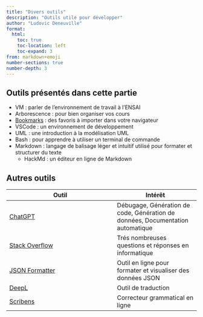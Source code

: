 ```yaml
---
title: "Divers outils"
description: "Outils utile pour développer"
author: "Ludovic Deneuville"
format: 
  html:
    toc: true
    toc-location: left
    toc-expand: 3
from: markdown+emoji
number-sections: true
number-depth: 3
---
```


## Outils présentés dans cette partie

- VM : parler de l'environnement de travail à l'ENSAI
- Arborescence : pour bien organiser vos cours
- [Bookmarks](Bookmarks-ENSAI-student.html) : des favoris à importer dans votre navigateur
- VSCode : un environnement de développement
- UML : une introduction à la modélisation UML
- Bash : pour apprendre à utiliser un terminal de commande
- Markdown : langage de balisage léger et intuitif utilisé pour formater et structurer du texte
  - HackMd : un éditeur en ligne de Markdown


## Autres outils

| Outil                                                                                    | Intérêt                                                             |
|------------------------------------------------------------------------------------------|---------------------------------------------------------------------|
| [ChatGPT](https://chat.openai.com/){.external target="_blank"}                           | Débugage, Génération de code, Génération de données, Documentation automatique  |
| [Stack Overflow](https://stackoverflow.com/){.external target="_blank"}                  | Trés nombreuses questions et réponses en informatique               |
| [JSON Formatter](https://jsonformatter.org/json-pretty-print){.external target="_blank"} | Outil en ligne pour formater et visualiser des données JSON         |
| [DeepL](https://www.deepl.com/){.external target="_blank"}                               | Outil de traduction                                                 |
| [Scribens](https://www.scribens.com/){.external target="_blank"}                         | Correcteur grammatical en ligne                                     |
